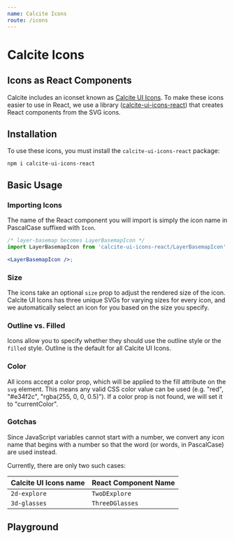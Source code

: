 ```yaml
---
name: Calcite Icons
route: /icons
---
```





# Calcite Icons

## Icons as React Components

Calcite includes an iconset known as [Calcite UI Icons](https://esri.github.io/calcite-ui-icons).
To make these icons easier to use in React, we use a library ([calcite-ui-icons-react](https://www.npmjs.com/package/calcite-ui-icons-react))
that creates React components from the SVG icons.

## Installation

To use these icons, you must install the `calcite-ui-icons-react` package:

```shell
npm i calcite-ui-icons-react
```

## Basic Usage

### Importing Icons

The name of the React component you will import is simply the icon name in PascalCase suffixed with `Icon`.

```jsx
/* layer-basemap becomes LayerBasemapIcon */
import LayerBasemapIcon from 'calcite-ui-icons-react/LayerBasemapIcon';

<LayerBasemapIcon />;
```

### Size

The icons take an optional `size` prop to adjust the rendered size of the icon.
Calcite UI Icons has three unique SVGs for varying sizes for every icon, and we
automatically select an icon for you based on the size you specify.

<Playground>
  <LayerBasemapIcon size={16} />
  <LayerBasemapIcon size={24} />
  <LayerBasemapIcon size={32} />
  <LayerBasemapIcon size={64} />
</Playground>

### Outline vs. Filled

Icons allow you to specify whether they should use the outline style or the
`filled` style. Outline is the default for all Calcite UI Icons.

<Playground>
  <MagnifyingGlassIcon />
  <MagnifyingGlassIcon filled />
</Playground>

### Color

All icons accept a color prop, which will be applied to the fill attribute on
the `svg` element. This means any valid CSS color value can be used
(e.g. "red", "#e34f2c", "rgba(255, 0, 0, 0.5)"). If a color prop is not found,
we will set it to "currentColor".

<Playground>
  <GlobeIcon color="red" />
  <GlobeIcon filled color="#1d5d8c" />
  <GlobeIcon filled color="rgba(155, 30, 95, 0.5)" />
</Playground>

### Gotchas

Since JavaScript variables cannot start with a number, we convert any icon name
that begins with a number so that the word (or words, in PascalCase) are used
instead.

Currently, there are only two such cases:

| Calcite UI Icons name | React Component Name |
| --------------------- | -------------------- |
| `2d-explore`          | `TwoDExplore`        |
| `3d-glasses`          | `ThreeDGlasses`      |

## Playground

<IconDemo />
